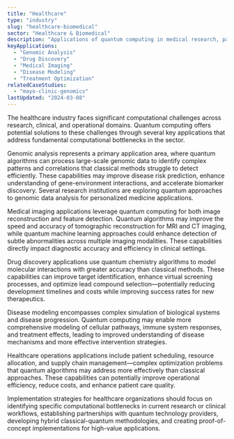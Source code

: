 ```yaml
---
title: "Healthcare"
type: "industry"
slug: "healthcare-biomedical"
sector: "Healthcare & Biomedical"
description: "Applications of quantum computing in medical research, patient care, genomics, and healthcare operations."
keyApplications:
  - "Genomic Analysis"
  - "Drug Discovery"
  - "Medical Imaging"
  - "Disease Modeling"
  - "Treatment Optimization"
relatedCaseStudies:
  - "mayo-clinic-genomics"
lastUpdated: "2024-03-08"
---
```


The healthcare industry faces significant computational challenges across research, clinical, and operational domains. Quantum computing offers potential solutions to these challenges through several key applications that address fundamental computational bottlenecks in the sector.

Genomic analysis represents a primary application area, where quantum algorithms can process large-scale genomic data to identify complex patterns and correlations that classical methods struggle to detect efficiently. These capabilities may improve disease risk prediction, enhance understanding of gene-environment interactions, and accelerate biomarker discovery. Several research institutions are exploring quantum approaches to genomic data analysis for personalized medicine applications.

Medical imaging applications leverage quantum computing for both image reconstruction and feature detection. Quantum algorithms may improve the speed and accuracy of tomographic reconstruction for MRI and CT imaging, while quantum machine learning approaches could enhance detection of subtle abnormalities across multiple imaging modalities. These capabilities directly impact diagnostic accuracy and efficiency in clinical settings.

Drug discovery applications use quantum chemistry algorithms to model molecular interactions with greater accuracy than classical methods. These capabilities can improve target identification, enhance virtual screening processes, and optimize lead compound selection—potentially reducing development timelines and costs while improving success rates for new therapeutics.

Disease modeling encompasses complex simulation of biological systems and disease progression. Quantum computing may enable more comprehensive modeling of cellular pathways, immune system responses, and treatment effects, leading to improved understanding of disease mechanisms and more effective intervention strategies.

Healthcare operations applications include patient scheduling, resource allocation, and supply chain management—complex optimization problems that quantum algorithms may address more effectively than classical approaches. These capabilities can potentially improve operational efficiency, reduce costs, and enhance patient care quality.

Implementation strategies for healthcare organizations should focus on identifying specific computational bottlenecks in current research or clinical workflows, establishing partnerships with quantum technology providers, developing hybrid classical-quantum methodologies, and creating proof-of-concept implementations for high-value applications.